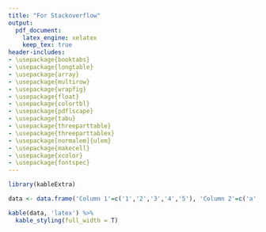 ```yaml
---
title: "For Stackoverflow"
output:
  pdf_document:
    latex_engine: xelatex
    keep_tex: true
header-includes:
- \usepackage{booktabs}
- \usepackage{longtable}
- \usepackage{array}
- \usepackage{multirow}
- \usepackage{wrapfig}
- \usepackage{float}
- \usepackage{colortbl}
- \usepackage{pdflscape}
- \usepackage{tabu}
- \usepackage{threeparttable}
- \usepackage{threeparttablex}
- \usepackage[normalem]{ulem}
- \usepackage{makecell}
- \usepackage{xcolor}
- \usepackage{fontspec}
---
```



```r

library(kableExtra)

data <- data.frame('Column 1'=c('1','2','3','4','5'), 'Column 2'=c('a','b','c', 'd', 'e'))

kable(data, 'latex') %>%
  kable_styling(full_width = T)
```

